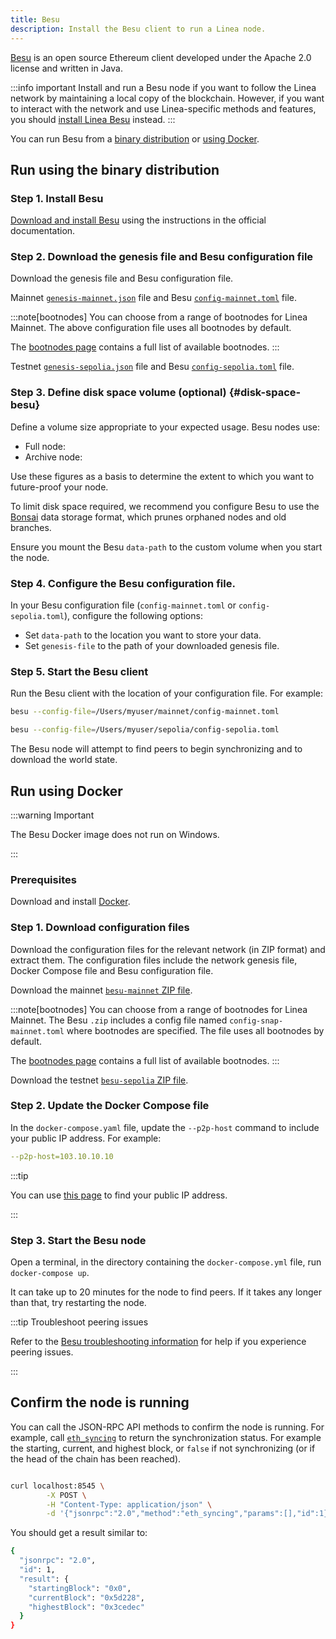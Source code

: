 ```yaml
---
title: Besu
description: Install the Besu client to run a Linea node.
---
```




[Besu](https://besu.hyperledger.org/) is an open source Ethereum client developed under the
Apache 2.0 license and written in Java.

:::info important
Install and run a Besu node if you want to follow the Linea network by 
maintaining a local copy of the blockchain. However, if you want to interact with the network and use
Linea-specific methods and features, you should [install Linea Besu](./linea-besu.mdx) instead.
:::

You can run Besu from a [binary distribution](#run-using-the-binary-distribution) or [using Docker](#run-using-docker).

## Run using the binary distribution

### Step 1. Install Besu

[Download and install Besu](https://besu.hyperledger.org/public-networks/get-started/install/binary-distribution) using
the instructions in the official documentation. 

### Step 2. Download the genesis file and Besu configuration file 

Download the genesis file and Besu configuration file.

<Tabs groupId="networks" className="my-tabs">
  <TabItem value="mainnet" label="Mainnet">
  
  Mainnet [`genesis-mainnet.json`](pathname:///files/besu/genesis-mainnet.json) file and Besu
  [`config-mainnet.toml`](pathname:///files/besu/config-mainnet.toml) file.

  :::note[bootnodes]
  You can choose from a range of bootnodes for Linea Mainnet. The above configuration file uses 
  all bootnodes by default.

  The [bootnodes page](bootnodes.mdx) contains a full list of available bootnodes.
  :::
  
  </TabItem>
  <TabItem value="Linea Sepolia" label="Linea Sepolia">
  
  Testnet [`genesis-sepolia.json`](pathname:///files/besu/genesis-sepolia.json) file and Besu
  [`config-sepolia.toml`](pathname:///files/besu/config-sepolia.toml) file.
  
  </TabItem>

</Tabs>

### Step 3. Define disk space volume (optional) \{#disk-space-besu}

Define a volume size appropriate to your expected usage. Besu nodes use: 

- Full node: <NodeSize network="mainnet" cluster="linea-prod-eks" pvc="data-linea-besu-full-0" />
- Archive node: <NodeSize network="mainnet" cluster="linea-prod-eks" pvc="data-linea-besu-archive-v2-0" />

<LastUpdated />

Use these figures as a basis to determine the extent to which you want to future-proof your node.

To limit disk space required, we recommend you configure Besu to use the [Bonsai](https://besu.hyperledger.org/public-networks/concepts/data-storage-formats#bonsai-tries)
data storage format, which prunes orphaned nodes and old branches.

Ensure you mount the Besu `data-path` to the custom volume when you start the node.

<VolumeCreation />

### Step 4. Configure the Besu configuration file.

In your Besu configuration file (`config-mainnet.toml` or `config-sepolia.toml`), configure
the following options:

- Set `data-path` to the location you want to store your data. 
- Set `genesis-file` to the path of your downloaded genesis file.

### Step 5. Start the Besu client

Run the Besu client with the location of your configuration file. For example:

<Tabs groupId="networks" className="my-tabs">
  <TabItem value="mainnet" label="Mainnet">
  
  ```bash
  besu --config-file=/Users/myuser/mainnet/config-mainnet.toml
  ```
  
  </TabItem>
  <TabItem value="Linea Sepolia" label="Linea Sepolia">
  
  ```bash
  besu --config-file=/Users/myuser/sepolia/config-sepolia.toml
  ```
  
  </TabItem>
</Tabs>

The Besu node will attempt to find peers to begin synchronizing and to download the world state. 

## Run using Docker

:::warning Important

The Besu Docker image does not run on Windows.

:::

### Prerequisites

Download and install [Docker](https://www.docker.com/products/docker-desktop/).

### Step 1. Download configuration files

Download the configuration files for the relevant network (in ZIP format) and extract them. The configuration
files include the network genesis file, Docker Compose file and Besu configuration file.

<Tabs groupId="networks" className="my-tabs">
  <TabItem value="mainnet" label="Mainnet">
  
  Download the mainnet [`besu-mainnet` ZIP file](pathname:///files/besu/besu-mainnet.zip).

  :::note[bootnodes]
  You can choose from a range of bootnodes for Linea Mainnet. The Besu `.zip` includes a
  config file named `config-snap-mainnet.toml` where bootnodes are specified. The file uses all bootnodes
  by default.

  The [bootnodes page](bootnodes.mdx) contains a full list of available bootnodes.
  :::
  
  </TabItem>
  <TabItem value="Linea Sepolia" label="Linea Sepolia">
  
  Download the testnet [`besu-sepolia` ZIP file](pathname:///files/besu/besu-sepolia.zip).
  
  </TabItem>
</Tabs>

### Step 2. Update the Docker Compose file

In the `docker-compose.yaml` file, update the `--p2p-host` command to include your public IP address. For example:

```yaml
--p2p-host=103.10.10.10
```

:::tip

You can use [this page](https://www.whatismyip.com/) to find your public IP address.

:::

### Step 3. Start the Besu node

Open a terminal, in the directory containing the `docker-compose.yml` file, run `docker-compose up`. 

It can take up to 20 minutes for the node to find peers. If it takes any longer than that, try restarting the node.

:::tip Troubleshoot peering issues

Refer to the [Besu troubleshooting information](https://besu.hyperledger.org/public-networks/how-to/troubleshoot/peering)
for help if you experience peering issues.   

:::

## Confirm the node is running

You can call the JSON-RPC API methods to confirm the node is running. For example, call
[`eth_syncing`](https://besu.hyperledger.org/public-networks/reference/api#eth_syncing) to return the synchronization status.
For example the starting, current, and highest block, or `false` if not synchronizing (or if the head of the chain has been reached).

```bash

curl localhost:8545 \
        -X POST \
        -H "Content-Type: application/json" \
        -d '{"jsonrpc":"2.0","method":"eth_syncing","params":[],"id":1}'

```

You should get a result similar to:

```bash
{
  "jsonrpc": "2.0",
  "id": 1,
  "result": {
    "startingBlock": "0x0",
    "currentBlock": "0x5d228",
    "highestBlock": "0x3cedec"
  }
}
```